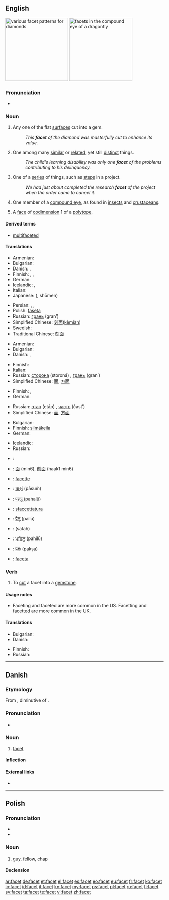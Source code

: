 ==English==
{{wikipedia}}
[[Image:Diamond_cut_history.png|thumb|right|200px|various facet patterns for diamonds]]
[[Image:Dragonfly_eye_3811.jpg|thumb|right|200px|facets in the compound eye of a dragonfly]]

===Pronunciation===
* {{IPA|/ˈfæsɪt/}}

===Noun===
{{en-noun}}

# Any one of the flat [[surface]]s cut into a gem.
#: ''This '''facet''' of the diamond was masterfully cut to enhance its value.''
# One among many [[similar]] or [[related]], yet still [[distinct]] things.
#: ''The child's learning disability was only one '''facet''' of the problems contributing to his delinquency.''
# One of a [[series]] of things, such as [[step]]s in a project.
#: ''We had just about completed the research '''facet''' of the project when the order came to cancel it''.
# {{anatomy}} One member of a [[compound eye]], as found in [[insect]]s and [[crustacean]]s.
# {{mathematics}} A [[face]] of [[codimension]] 1 of a [[polytope]].

====Derived terms====
* [[multifaceted]]

====Translations====
{{trans-top|flat surface cut into a gem}}
* Armenian: {{t-|hy|նիստ|tr=nist}}
* Bulgarian: {{t|bg|стена|f|sc=Cyrl}}
* Danish: {{t-|da|facet|c}}, {{t-|da|flade|c}}
* Finnish: {{t-|fi|taho}},  {{t-|fi|fasetti}}, {{t|fi|viiste}}
* German: {{t+|de|Facette|f}}
* Icelandic: {{t|is|flötur|m}}, {{t|is|fægiflötur|m}}
* Italian: {{t|it|faccetta|f}}
* Japanese: {{Jpan|[[小面]]}} ({{Jpan|[[しょうめん]]}}, shōmen)
{{trans-mid}}
* Persian: {{t|fa|جنبه|sc=fa-Arab}}, {{t|fa|وجه|sc=fa-Arab}}, {{t|fa|جهت|sc=fa-Arab}}
* Polish: [[faseta]] {{f}}
* Russian: [[грань]] (gran’) {{f}}
* Simplified Chinese: [[刻]][[面]]([[kè]][[miàn]])
* Swedish: {{t|sv|fasett}}
* Traditional Chinese: [[刻]][[面]]
{{trans-bottom}}

{{trans-top|one among many similar yet distinct things}}
* Armenian: {{t-|hy|երես|tr=eres}}
* Bulgarian: {{t|bg|страна|sc=Cyrl}}
* Danish: {{t-|da|facet|c}}, {{t-|da|side|c}}
{{trans-mid}}
* Finnish: {{t+|fi|puoli}}
* Italian: {{t|it|aspetto}}
* Russian: [[сторона]] (storoná) {{f}}, [[грань]] (gran’) {{f}}
* Simplified Chinese: [[面]], [[方面]]
{{trans-bottom}}

{{trans-top|one of a series of things}}
* Finnish: {{t+|fi|vaihe}}, {{t+|fi|askel}}
* German: {{t+|de|Facette|f}}
{{trans-mid}}
* Russian: [[этап]] (etáp) {{m}}, [[часть]] (čast’) {{f}}
* Simplified Chinese: [[面]], [[方面]]
{{trans-bottom}}

{{trans-top|one member of a compound eye}}
* Bulgarian: {{t|bg|фасета|f|sc=Cyrl}}
* Finnish: [[silmäkeila]]
* German: {{t+|de|Facette|f}}
{{trans-mid}}
* Icelandic: {{t|is|smáauga|n}}
* Russian: {{t+|ru|фасетка|f|tr=fas'étka}}
{{trans-bottom}}

{{checktrans-top}}
* {{ttbc|ar}}: {{Arab|[[سطح|سطْح]]}} {{unicode|(ʂaʈħ)}} {{m}}
* {{ttbc|yue}}: [[面]] (min6), [[刻面]] (haak1 min6)
* {{ttbc|fr}}: [[facette]]
* {{ttbc|gu}}: [[પાસું]] (pāsuṁ)
* {{ttbc|hi}}: [[पहलू]] (pahalū)
{{trans-mid}}
* {{ttbc|it}}: [[sfaccettatura]] {{f}}
* {{ttbc|mr}}: [[पैलू]] (pailū)
* {{ttbc|fa}}: {{fa-Arab|[[سطح]]}} (satah)
* {{ttbc|pa}}: [[ਪਹਿਲੂ]] (pahilū)
* {{ttbc|sa}}: [[पक्षः]] (pakṣa)
* {{ttbc|es}}: [[faceta]] {{f}}
{{trans-bottom}}

===Verb===
{{en-verb|facets|'''[[faceting]]''' or '''[[facetting]]'''|'''[[faceted]]''' or '''[[facetted]]'''|'''[[faceted]]''' or '''[[facetted]]'''}}

# To [[cut]] a facet into a [[gemstone]].

====Usage notes====
* Faceting and faceted are more common in the US.  Facetting and facetted are more common in the UK.

====Translations====
{{trans-top|to cut a facet}}
* Bulgarian: {{t|bg|шлифовам|sc=Cyrl}}
* Danish: {{t|da|facettere}}
{{trans-mid}}
* Finnish: {{t+|fi|hioa}}
* Russian: {{t+|ru|огранить|tr=ogranít'}}
{{trans-bottom}}

----

==Danish==

===Etymology===
From {{etyl|fr|da}} {{term|facette||facet|lang=fr}}, diminutive of {{term|face|lang=fr}}.

===Pronunciation===
* {{IPA|/fasɛt/|[faˈsɛd̥]|lang=da}}

===Noun===
{{da-noun|stem=facett|en|er}}

# [[facet#English|facet]]

====Inflection====
{{da-noun-infl|stem=facett|en|er}}

====External links====
* {{pedialite|lang=da}}

----

==Polish==

===Pronunciation===
* {{IPA|[ˈfat͡sɛt]|lang=pl}}
* {{audio|Pl-facet.ogg|Audio}}

===Noun===
{{head|pl|noun|g=m}}

# {{colloquial|lang=pl}} [[guy]], [[fellow]], [[chap]]

====Declension====
{{pl-decl-noun
|facet|faceci
|faceta|facetów
|facetowi|facetom
|faceta|facetów
|facetem|facetami
|facecie|facetach
|facecie|faceci
}}

[[ar:facet]]
[[de:facet]]
[[et:facet]]
[[el:facet]]
[[es:facet]]
[[eo:facet]]
[[eu:facet]]
[[fr:facet]]
[[ko:facet]]
[[io:facet]]
[[id:facet]]
[[it:facet]]
[[kn:facet]]
[[my:facet]]
[[ps:facet]]
[[pl:facet]]
[[ru:facet]]
[[fi:facet]]
[[sv:facet]]
[[ta:facet]]
[[te:facet]]
[[vi:facet]]
[[zh:facet]]